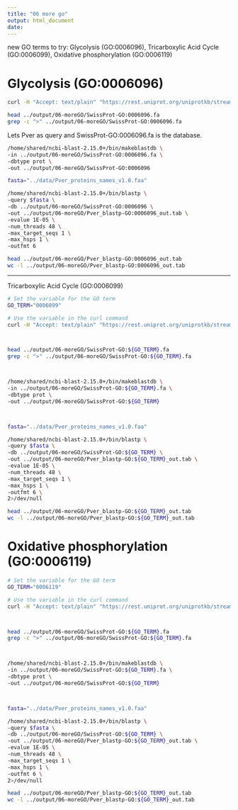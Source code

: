 ```yaml
---
title: "06 more go"
output: html_document
date: 
---
```


new GO terms to try: Glycolysis (GO:0006096), Tricarboxylic Acid Cycle (GO:0006099), Oxidative phosphorylation (GO:0006119)



#  Glycolysis (GO:0006096)

```bash
curl -H "Accept: text/plain" "https://rest.uniprot.org/uniprotkb/stream?format=fasta&query=%28%28go%3A0006096%29%29+AND+%28reviewed%3Atrue%29" -o ../output/06-moreGO/SwissProt-GO:0006096.fa
```


```bash
head ../output/06-moreGO/SwissProt-GO:0006096.fa
grep -c ">" ../output/06-moreGO/SwissProt-GO:0006096.fa
```


Lets Pver as query
and SwissProt-GO:0006096.fa is the database. 


```bash
/home/shared/ncbi-blast-2.15.0+/bin/makeblastdb \
-in ../output/06-moreGO/SwissProt-GO:0006096.fa \
-dbtype prot \
-out ../output/06-moreGO/SwissProt-GO:0006096
```





```bash
fasta="../data/Pver_proteins_names_v1.0.faa"

/home/shared/ncbi-blast-2.15.0+/bin/blastp \
-query $fasta \
-db ../output/06-moreGO/SwissProt-GO:0006096 \
-out ../output/06-moreGO/Pver_blastp-GO:0006096_out.tab \
-evalue 1E-05 \
-num_threads 48 \
-max_target_seqs 1 \
-max_hsps 1 \
-outfmt 6
```


```bash
head ../output/06-moreGO/Pver_blastp-GO:0006096_out.tab
wc -l ../output/06-moreGO/Pver_blastp-GO:0006096_out.tab
```
---


Tricarboxylic Acid Cycle (GO:0006099)


```bash
# Set the variable for the GO term
GO_TERM="0006099"

# Use the variable in the curl command
curl -H "Accept: text/plain" "https://rest.uniprot.org/uniprotkb/stream?format=fasta&query=%28%28go%3A${GO_TERM}%29%29+AND+%28reviewed%3Atrue%29" -o "../output/06-moreGO/SwissProt-GO:${GO_TERM}.fa"



head ../output/06-moreGO/SwissProt-GO:${GO_TERM}.fa
grep -c ">" ../output/06-moreGO/SwissProt-GO:${GO_TERM}.fa



/home/shared/ncbi-blast-2.15.0+/bin/makeblastdb \
-in ../output/06-moreGO/SwissProt-GO:${GO_TERM}.fa \
-dbtype prot \
-out ../output/06-moreGO/SwissProt-GO:${GO_TERM}



fasta="../data/Pver_proteins_names_v1.0.faa"

/home/shared/ncbi-blast-2.15.0+/bin/blastp \
-query $fasta \
-db ../output/06-moreGO/SwissProt-GO:${GO_TERM} \
-out ../output/06-moreGO/Pver_blastp-GO:${GO_TERM}_out.tab \
-evalue 1E-05 \
-num_threads 48 \
-max_target_seqs 1 \
-max_hsps 1 \
-outfmt 6 \
2>/dev/null

head ../output/06-moreGO/Pver_blastp-GO:${GO_TERM}_out.tab
wc -l ../output/06-moreGO/Pver_blastp-GO:${GO_TERM}_out.tab
```



# Oxidative phosphorylation (GO:0006119)


```bash
# Set the variable for the GO term
GO_TERM="0006119"

# Use the variable in the curl command
curl -H "Accept: text/plain" "https://rest.uniprot.org/uniprotkb/stream?format=fasta&query=%28%28go%3A${GO_TERM}%29%29+AND+%28reviewed%3Atrue%29" -o "../output/06-moreGO/SwissProt-GO:${GO_TERM}.fa"



head ../output/06-moreGO/SwissProt-GO:${GO_TERM}.fa
grep -c ">" ../output/06-moreGO/SwissProt-GO:${GO_TERM}.fa



/home/shared/ncbi-blast-2.15.0+/bin/makeblastdb \
-in ../output/06-moreGO/SwissProt-GO:${GO_TERM}.fa \
-dbtype prot \
-out ../output/06-moreGO/SwissProt-GO:${GO_TERM}



fasta="../data/Pver_proteins_names_v1.0.faa"

/home/shared/ncbi-blast-2.15.0+/bin/blastp \
-query $fasta \
-db ../output/06-moreGO/SwissProt-GO:${GO_TERM} \
-out ../output/06-moreGO/Pver_blastp-GO:${GO_TERM}_out.tab \
-evalue 1E-05 \
-num_threads 48 \
-max_target_seqs 1 \
-max_hsps 1 \
-outfmt 6 \
2>/dev/null

head ../output/06-moreGO/Pver_blastp-GO:${GO_TERM}_out.tab
wc -l ../output/06-moreGO/Pver_blastp-GO:${GO_TERM}_out.tab
```
